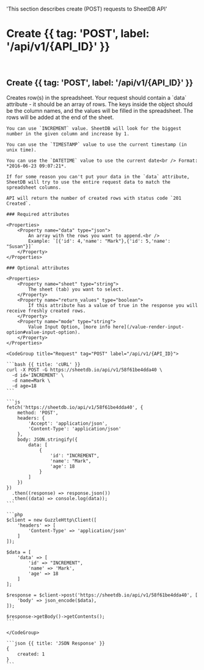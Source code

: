   'This section describes create (POST) requests to SheetDB API'

# Create {{ tag: 'POST', label: '/api/v1/{API_ID}' }}

<br />

## Create {{ tag: 'POST', label: '/api/v1/{API_ID}' }}

<Row>
  <Col>
    Creates row(s) in the spreadsheet. Your request should contain a `data` attribute - it should be an array of rows. The keys inside the object should be the column names, and the values will be filled in the spreadsheet. The rows will be added at the end of the sheet.

    You can use `INCREMENT` value. SheetDB will look for the biggest number in the given column and increase by 1.

    You can use the `TIMESTAMP` value to use the current timestamp (in unix time).

    You can use the `DATETIME` value to use the current date<br /> Format: *2016-06-23 09:07:21*.

    If for some reason you can't put your data in the `data` attribute, SheetDB will try to use the entire request data to match the spreadsheet columns.

    API will return the number of created rows with status code `201 Created`.

    ### Required attributes

    <Properties>
        <Property name="data" type="json">
            An array with the rows you want to append.<br />
            Example: `[{'id': 4,'name': "Mark"},{'id': 5,'name': "Susan"}]`
        </Property>
    </Properties>

    ### Optional attributes

    <Properties>
        <Property name="sheet" type="string">
            The sheet (tab) you want to select.
        </Property>
        <Property name="return_values" type="boolean">
            If this attribute has a value of true in the response you will receive freshly created rows.
        </Property>
        <Property name="mode" type="string">
            Value Input Option, [more info here](/value-render-input-option#value-input-option).
        </Property>
    </Properties>
  </Col>
  <Col>

    <CodeGroup title="Request" tag="POST" label="/api/v1/{API_ID}">

    ```bash {{ title: 'cURL' }}
    curl -X POST -G https://sheetdb.io/api/v1/58f61be4dda40 \
      -d id='INCREMENT' \
      -d name=Mark \
      -d age=18
    ```

    ```js
    fetch('https://sheetdb.io/api/v1/58f61be4dda40', {
        method: 'POST',
        headers: {
            'Accept': 'application/json',
            'Content-Type': 'application/json'
        },
        body: JSON.stringify({
            data: [
                {
                    'id': "INCREMENT",
                    'name': "Mark",
                    'age': 18
                }
            ]
        })
    })
      .then((response) => response.json())
      .then((data) => console.log(data));
    ```

    ```php
    $client = new GuzzleHttp\Client([
        'headers' => [
            'Content-Type' => 'application/json'
        ]
    ]);

    $data = [
        'data' => [
            'id' => "INCREMENT",
            'name' => 'Mark',
            'age' => 18
        ]
    ];

    $response = $client->post('https://sheetdb.io/api/v1/58f61be4dda40', [
        'body' => json_encode($data),
    ]);

    $response->getBody()->getContents();
    ```

    </CodeGroup>

    ```json {{ title: 'JSON Response' }}
    {
        created: 1
    }
    ```

  </Col>
</Row>
